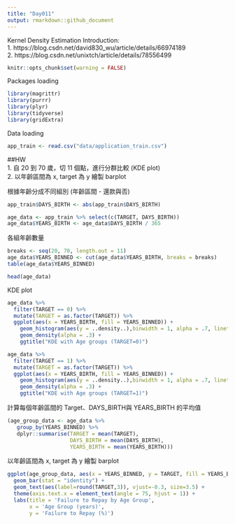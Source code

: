 ```yaml
---
title: "Day011"
output: rmarkdown::github_document
---
```


Kernel Density Estimation Introduction:  
1. https://blog.csdn.net/david830_wu/article/details/66974189  
2. https://blog.csdn.net/unixtch/article/details/78556499

```r
knitr::opts_chunk$set(warning = FALSE)
```

Packages loading
```r
library(magrittr)
library(purrr)
library(plyr)
library(tidyverse)
library(gridExtra)
```

Data loading
```r
app_train <- read.csv("data/application_train.csv")
```
##HW  
1. 自 20 到 70 歲，切 11 個點，進行分群比較 (KDE plot)  
2. 以年齡區間為 x, target 為 y 繪製 barplot


根據年齡分成不同組別 (年齡區間 - 還款與否)
```r
app_train$DAYS_BIRTH <- abs(app_train$DAYS_BIRTH)

age_data <- app_train %>% select(c(TARGET, DAYS_BIRTH))
age_data$YEARS_BIRTH <- age_data$DAYS_BIRTH / 365
```

各組年齡數量
```r
breaks <- seq(20, 70, length.out = 11)
age_data$YEARS_BINNED <- cut(age_data$YEARS_BIRTH, breaks = breaks)
table(age_data$YEARS_BINNED)
```
```r
head(age_data)
```
KDE plot
```r
age_data %>% 
  filter(TARGET == 0) %>% 
  mutate(TARGET = as.factor(TARGET)) %>%
  ggplot(aes(x = YEARS_BIRTH, fill = YEARS_BINNED)) +
    geom_histogram(aes(y = ..density..),binwidth = 1, alpha = .7, linetype = "blank") +
    geom_density(alpha = .3) +
    ggtitle("KDE with Age groups (TARGET=0)")
```
```r
age_data %>% 
  filter(TARGET == 1) %>% 
  mutate(TARGET = as.factor(TARGET)) %>%
  ggplot(aes(x = YEARS_BIRTH, fill = YEARS_BINNED)) +
    geom_histogram(aes(y = ..density..),binwidth = 1, alpha = .7, linetype = "blank") +
    geom_density(alpha = .3) +
    ggtitle("KDE with Age groups (TARGET=1)")
```
  
計算每個年齡區間的 Target、DAYS_BIRTH與 YEARS_BIRTH 的平均值
```r
(age_group_data <- age_data %>% 
   group_by(YEARS_BINNED) %>%
   dplyr::summarise(TARGET = mean(TARGET),
                    DAYS_BIRTH = mean(DAYS_BIRTH),
                    YEARS_BIRTH = mean(YEARS_BIRTH)))
```

以年齡區間為 x, target 為 y 繪製 barplot
```r
ggplot(age_group_data, aes(x = YEARS_BINNED, y = TARGET, fill = YEARS_BINNED)) +
  geom_bar(stat = "identity") + 
  geom_text(aes(label=round(TARGET,3)), vjust=-0.3, size=3.5) +
  theme(axis.text.x = element_text(angle = 75, hjust = 1)) +
  labs(title = 'Failure to Repay by Age Group',
       x = 'Age Group (years)',
       y = 'Failure to Repay (%)')
```
















